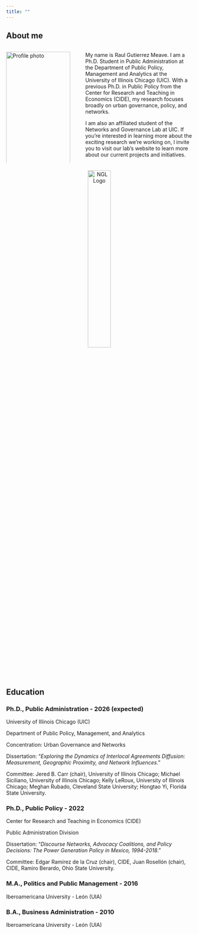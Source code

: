 ```yaml
---
title: ""
---
```


## About me

:::::: {#about-me .columns}
:::: {.column width="40%"}
::: {style="padding-right: 20px;"}
<img src="Images/Profile_photo.jpeg" alt="Profile photo" style="width: 100%;"/>
:::
::::

::: {.column width="60%"}
My name is Raul Gutierrez Meave. I am a Ph.D. Student in Public Administration at the Department of Public Policy, Management and Analytics at the University of Illinois Chicago (UIC). With a previous Ph.D. in Public Policy from the Center for Research and Teaching in Economics (CIDE), my research focuses broadly on urban governance, policy, and networks.

I am also an affiliated student of the Networks and Governance Lab at UIC. If you're interested in learning more about the exciting research we're working on, I invite you to visit our lab's website to learn more about our current projects and initiatives.
:::
::::::

::: {style="text-align: center; margin-top: 20px; margin-bottom: 20px;"}
<img src="Images/NGL_Logo.jpg" alt="NGL Logo" style="width: 35%;"/>
:::

## Education

### **Ph.D., Public Administration - 2026 (expected)**

University of Illinois Chicago (UIC)

Department of Public Policy, Management, and Analytics

Concentration: Urban Governance and Networks

Dissertation: “*Exploring the Dynamics of Interlocal Agreements Diffusion: Measurement, Geographic Proximity, and Network Influences*.”

Committee: Jered B. Carr (chair), University of Illinois Chicago; Michael Siciliano, University of Illinois Chicago; Kelly LeRoux, University of Illinois Chicago; Meghan Rubado, Cleveland State University; Hongtao Yi, Florida State University.

### **Ph.D., Public Policy - 2022**

Center for Research and Teaching in Economics (CIDE)

Public Administration Division

Dissertation: “*Discourse Networks, Advocacy Coalitions, and Policy Decisions: The Power Generation Policy in Mexico, 1994-2018*.”

Committee: Edgar Ramírez de la Cruz (chair), CIDE, Juan Rosellón (chair), CIDE, Ramiro Berardo, Ohio State University.

### **M.A., Politics and Public Management - 2016**

Iberoamericana University - León (UIA)

### **B.A., Business Administration - 2010**

Iberoamericana University - León (UIA)
